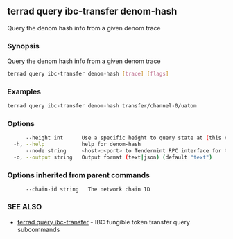 ## terrad query ibc-transfer denom-hash

Query the denom hash info from a given denom trace

### Synopsis

Query the denom hash info from a given denom trace

```sh Terrad
terrad query ibc-transfer denom-hash [trace] [flags]
```

### Examples

```sh Terrad
terrad query ibc-transfer denom-hash transfer/channel-0/uatom
```

### Options

```sh Terrad
      --height int      Use a specific height to query state at (this can error if the node is pruning state)
  -h, --help            help for denom-hash
      --node string     <host>:<port> to Tendermint RPC interface for this chain (default "tcp://localhost:26657")
  -o, --output string   Output format (text|json) (default "text")
```

### Options inherited from parent commands

```
      --chain-id string   The network chain ID
```

### SEE ALSO

* [terrad query ibc-transfer](terrad_query_ibc-transfer.md)	 - IBC fungible token transfer query subcommands


